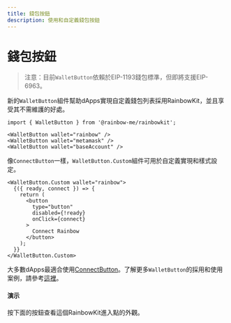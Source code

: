 ```yaml
---
title: 錢包按鈕
description: 使用和自定義錢包按鈕
---
```


# 錢包按鈕

> 注意：目前`WalletButton`依賴於EIP-1193錢包標準，但即將支援EIP-6963。

新的`WalletButton`組件幫助dApps實現自定義錢包列表採用RainbowKit，並且享受其不需維護的好處。

```tsx
import { WalletButton } from '@rainbow-me/rainbowkit';

<WalletButton wallet="rainbow" />
<WalletButton wallet="metamask" />
<WalletButton wallet="baseAccount" />
```

像`ConnectButton`一樣，`WalletButton.Custom`組件可用於自定義實現和樣式設定。

```tsx
<WalletButton.Custom wallet="rainbow">
  {({ ready, connect }) => {
    return (
      <button
        type="button"
        disabled={!ready}
        onClick={connect}
      >
        Connect Rainbow
      </button>
    );
  }}
</WalletButton.Custom>
```

大多數dApps最適合使用[ConnectButton](https://www.rainbowkit.com/docs/connect-button)。了解更多`WalletButton`的採用和使用案例，請參考[這裡](https://www.rainbowkit.com/docs/wallet-button)。

#### 演示

按下面的按鈕查看這個RainbowKit進入點的外觀。

<WalletButtonDemo />
